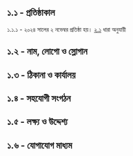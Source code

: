  ## ১.১ - প্রতিষ্ঠাকাল
 ১.১.১ - ২০২৪ সালের ২ নভেম্বর প্রতিষ্ঠা হয়। [২.১](http://localhost:3000/docs/member/#%E0%A7%A8%E0%A7%A7---%E0%A6%B8%E0%A6%A6%E0%A6%B8%E0%A7%8D%E0%A6%AF%E0%A6%AA%E0%A6%A6) ধারা অনুযায়ী <br/>
 ## ১.২ - নাম, লোগো ও স্লোগান <br/>
 ## ১.৩ - ঠিকানা ও কার্যালয় <br/>
 ## ১.৪ - সহযোগী সংগঠন <br/>
 ## ১.৫ - লক্ষ্য ও উদ্দেশ্য  <br/>
 ## ১.৬ - যোগাযোগ মাধ্যম <br/>
